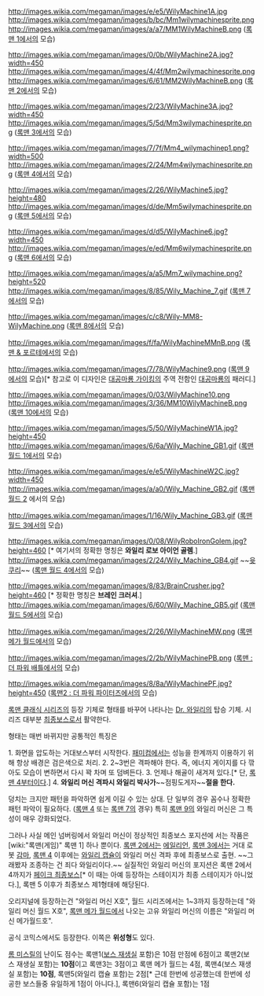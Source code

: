 http://images.wikia.com/megaman/images/e/e5/WilyMachine1A.jpg
http://images.wikia.com/megaman/images/b/bc/Mm1wilymachinesprite.png http://images.wikia.com/megaman/images/a/a7/MM1WilyMachineB.png
([[록맨 1]]에서의 모습)

http://images.wikia.com/megaman/images/0/0b/WilyMachine2A.jpg?width=450
http://images.wikia.com/megaman/images/4/4f/Mm2wilymachinesprite.png http://images.wikia.com/megaman/images/6/61/MM2WilyMachineB.png
([[록맨 2]]에서의 모습)

http://images.wikia.com/megaman/images/2/23/WilyMachine3A.jpg?width=450
http://images.wikia.com/megaman/images/5/5d/Mm3wilymachinesprite.png
([[록맨 3]]에서의 모습)

http://images.wikia.com/megaman/images/7/7f/Mm4_wilymachinep1.png?width=500
http://images.wikia.com/megaman/images/2/24/Mm4wilymachinesprite.png
([[록맨 4]]에서의 모습)

http://images.wikia.com/megaman/images/2/26/WilyMachine5.jpg?height=480
http://images.wikia.com/megaman/images/d/de/Mm5wilymachinesprite.png
([[록맨 5]]에서의 모습)

http://images.wikia.com/megaman/images/d/d5/WilyMachine6.jpg?width=450
http://images.wikia.com/megaman/images/e/ed/Mm6wilymachinesprite.png
([[록맨 6]]에서의 모습)

http://images.wikia.com/megaman/images/a/a5/Mm7_wilymachine.png?height=520
http://images.wikia.com/megaman/images/8/85/Wily_Machine_7.gif
([[록맨 7]]에서의 모습)

http://images.wikia.com/megaman/images/c/c8/Wily-MM8-WilyMachine.png
([[록맨 8]]에서의 모습)

http://images.wikia.com/megaman/images/f/fa/WilyMachineMMnB.png
([[록맨 & 포르테]]에서의 모습)

http://images.wikia.com/megaman/images/7/78/WilyMachine9.png
([[록맨 9]]에서의 모습)[* 참고로 이 디자인은 [[대공마룡 가이킹]]의 주역 전함인 [[대공마룡]]의 패러디.]

http://images.wikia.com/megaman/images/0/03/WilyMachine10.png http://images.wikia.com/megaman/images/3/36/MM10WilyMachineB.png
([[록맨 10]]에서의 모습)

http://images.wikia.com/megaman/images/5/50/WilyMachineW1A.jpg?height=450
http://images.wikia.com/megaman/images/6/6a/Wily_Machine_GB1.gif
([[록맨 월드 1]]에서의 모습)

http://images.wikia.com/megaman/images/e/e5/WilyMachineW2C.jpg?width=450
http://images.wikia.com/megaman/images/a/a0/Wily_Machine_GB2.gif
([[록맨 월드 2]] 에서의 모습)

http://images.wikia.com/megaman/images/1/16/Wily_Machine_GB3.gif
([[록맨 월드 3]]에서의 모습)

http://images.wikia.com/megaman/images/0/08/WilyRoboIronGolem.jpg?height=460 [* 여기서의 정확한 명칭은 '''와일리 로보 아이언 골렘'''.]
http://images.wikia.com/megaman/images/2/24/Wily_Machine_GB4.gif
~~[[윳쿠리]]~~
([[록맨 월드 4]]에서의 모습)

http://images.wikia.com/megaman/images/8/83/BrainCrusher.jpg?height=460 [* 정확한 명칭은 '''브레인 크러셔'''.]
http://images.wikia.com/megaman/images/6/60/Wily_Machine_GB5.gif
([[록맨 월드 5]]에서의 모습)

http://images.wikia.com/megaman/images/2/26/WilyMachineMW.png
([[록맨 메가 월드]]에서의 모습)

http://images.wikia.com/megaman/images/2/2b/WilyMachinePB.png
([[록맨 : 더 파워 배틀]]에서의 모습)

http://images.wikia.com/megaman/images/8/8a/WilyMachinePF.jpg?height=450
([[록맨2 : 더 파워 파이터즈]]에서의 모습)

[[록맨 클래식 시리즈]]의 등장 기체로 형태를 바꾸어 나타나는 [[Dr. 와일리]]의 탑승 기체. 시리즈 대부분 [[최종보스]]로서 활약한다.

형태는 매번 바뀌지만 공통적인 특징은

1. 화면을 압도하는 거대보스부터 시작한다. [[패미컴]]에서는 성능을 한계까지 이용하기 위해 항상 배경은 검은색으로 처리.
2. 2~3번은 격파해야 한다. 즉, 에너지 게이지를 다 깎아도 모습이 변하면서 다시 꽉 차며 또 덤벼든다.
3. 언제나 해골이 새겨져 있다.[* 단, [[록맨 4]]부터이다.]
4. '''와일리 머신 격파시 와일리 박사가 '''~~점핑도게자~~'''절을 한다.'''

덩치는 크지만 패턴을 파악하면 쉽게 이길 수 있는 상대. 단 일부의 경우 꼼수나 정확한 패턴 파악이 필요하다. ([[록맨 4]] 또는 [[록맨 7]]의 경우) 특히 [[록맨 9]]의 와일리 머신은 그 특성이 매우 강화되었다.

그러나 사실 메인 넘버링에서 와일리 머신이 정상적인 최종보스 포지션에 서는 작품은 [wiki:"록맨(게임)" 록맨 1] 하나 뿐이다. [[록맨 2]]에서는 [[에일리언]], [[록맨 3]]에서는 거대 로봇 [[감마]], [[록맨 4]] 이후에는 [[와일리 캡슐]]이 와일리 머신 격파 후에 최종보스로 출현. ~~그래봤자 조종하는 건 죄다 와일리이다.~~ 실질적인 와일리 머신의 포지션은 록맨 2에서 4까지가 [[페이크 최종보스]][* 이 때는 아예 등장하는 스테이지가 최종 스테이지가 아니었다.], 록맨 5 이후가 최종보스 제1형태에 해당된다.

오리지널에 등장하는건 "와일리 머신 X호", 월드 시리즈에서는 1~3까지 등장하는데 "와일리 머신 월드 X호", [[록맨 메가 월드]]에서 나오는 고유 와일리 머신의 이름은 "와일리 머신 메가월드호".

공식 코믹스에서도 등장한다. 이쪽은 '''위성형'''도 있다.

[[롬 미스릴]]의 난이도 점수는 록맨1([[보스 재생실]] 포함)은 10점 만점에 6점이고 록맨2(보스 재생실 포함)는 '''10점'''이고 록맨3는 3점이고 록맨 메가 월드는 4점, 록맨4(보스 재생실 포함)는 '''10점''', 록맨5(와일리 캡슐 포함)는 2점[* 근데 한번에 성공했는데 한번에 성공한 보스들중 유일하게 1점이 아니다.], 록맨6(와일리 캡슐 포함)는 1점
